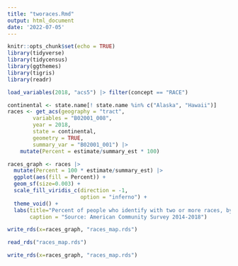 ```yaml
---
title: "tworaces.Rmd"
output: html_document
date: '2022-07-05'
---
```


```r
knitr::opts_chunk$set(echo = TRUE)
library(tidyverse)
library(tidycensus)
library(ggthemes)
library(tigris)
library(readr)
```

```r
load_variables(2018, "acs5") |> filter(concept == "RACE")
```

```r
continental <- state.name[! state.name %in% c("Alaska", "Hawaii")]
races <- get_acs(geography = "tract",
        variables = "B02001_008",
        year = 2018, 
        state = continental,
        geometry = TRUE,
        summary_var = "B02001_001") |> 
    mutate(Percent = estimate/summary_est * 100)
```

```r
races_graph <- races |> 
  mutate(Percent = 100 * estimate/summary_est) |> 
  ggplot(aes(fill = Percent)) +
  geom_sf(size=0.003) +
  scale_fill_viridis_c(direction = -1,
                       option = "inferno") + 
  theme_void() +
  labs(title="Percent of people who identify with two or more races, by census tract",
       caption = "Source: American Community Survey 2014-2018")
```

```r
write_rds(x=races_graph, "races_map.rds")
```

```r
read_rds("races_map.rds")
```

```r
write_rds(x=races_graph, "races_map.rds")
```
